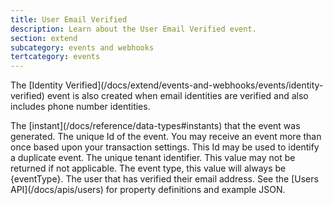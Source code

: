 ```yaml
---
title: User Email Verified
description: Learn about the User Email Verified event.
section: extend
subcategory: events and webhooks
tertcategory: events
---
```



<Event description="This event is generated when a user verifies their email address."
       eventType={eventType}
       name="User Email Verified"
       scope="tenant"
       transactional="true"
       version="1.8.0"/>

<Aside>
  The [Identity Verified](/docs/extend/events-and-webhooks/events/identity-verified) event is also created when email identities are verified and also includes phone number identities.
  <AvailableSince since="1.99.9" />
</Aside>


<EventBody eventType={eventType}
           sinceThreatDetection="1.30.0"
           sinceIpAddress="1.27.0"
           jsonFile="user-email-verified.json">

  <APIField slot="leading-fields" name="event.createInstant" type="Long">
    The [instant](/docs/reference/data-types#instants) that the event was generated.
  </APIField>

  <APIField slot="leading-fields" name="event.id" type="UUID">
    The unique Id of the event. You may receive an event more than once based upon your transaction settings. This Id may be used to identify a duplicate event.
  </APIField>

  <APIField slot="trailing-fields" name="event.tenantId" type="UUID">
    The unique tenant identifier. This value may not be returned if not applicable.
  </APIField>

  <APIField slot="trailing-fields" name="event.type" type="String">
    The event type, this value will always be <InlineField>{eventType}</InlineField>.
  </APIField>

  <APIField slot="trailing-fields" name="event.user" type="Object">
    The user that has verified their email address. See the [Users API](/docs/apis/users) for property definitions and example JSON.
  </APIField>

</EventBody>
